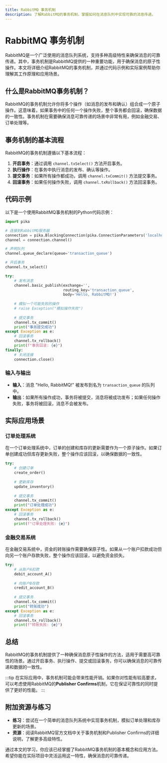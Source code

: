 ```yaml
---
title: RabbitMQ 事务机制
description: 了解RabbitMQ的事务机制，掌握如何在消息队列中实现可靠的消息传递。
---
```


# RabbitMQ 事务机制

RabbitMQ是一个广泛使用的消息队列系统，支持多种高级特性来确保消息的可靠传递。其中，事务机制是RabbitMQ提供的一种重要功能，用于确保消息的原子性操作。本文将详细介绍RabbitMQ的事务机制，并通过代码示例和实际案例帮助你理解其工作原理和应用场景。

## 什么是RabbitMQ事务机制？

RabbitMQ的事务机制允许你将多个操作（如消息的发布和确认）组合成一个原子操作。这意味着，如果事务中的任何一个操作失败，整个事务都会回滚，确保数据的一致性。事务机制在需要确保消息可靠传递的场景中非常有用，例如金融交易、订单处理等。

## 事务机制的基本流程

RabbitMQ的事务机制遵循以下基本流程：

1. **开启事务**：通过调用 `channel.txSelect()` 方法开启事务。
2. **执行操作**：在事务中执行消息的发布、确认等操作。
3. **提交事务**：如果所有操作都成功，调用 `channel.txCommit()` 方法提交事务。
4. **回滚事务**：如果任何操作失败，调用 `channel.txRollback()` 方法回滚事务。

## 代码示例

以下是一个使用RabbitMQ事务机制的Python代码示例：

```python
import pika

# 连接到RabbitMQ服务器
connection = pika.BlockingConnection(pika.ConnectionParameters('localhost'))
channel = connection.channel()

# 声明队列
channel.queue_declare(queue='transaction_queue')

# 开启事务
channel.tx_select()

try:
    # 发布消息
    channel.basic_publish(exchange='',
                          routing_key='transaction_queue',
                          body='Hello, RabbitMQ!')
    
    # 模拟一个可能失败的操作
    # raise Exception("模拟操作失败")
    
    # 提交事务
    channel.tx_commit()
    print("事务提交成功")
except Exception as e:
    # 回滚事务
    channel.tx_rollback()
    print(f"事务回滚: {e}")
finally:
    # 关闭连接
    connection.close()
```

### 输入与输出

- **输入**：消息 "Hello, RabbitMQ!" 被发布到名为 `transaction_queue` 的队列中。
- **输出**：如果所有操作成功，事务将被提交，消息将被成功发布；如果任何操作失败，事务将被回滚，消息不会被发布。

## 实际应用场景

### 订单处理系统

在一个订单处理系统中，订单的创建和库存的更新需要作为一个原子操作。如果订单创建成功但库存更新失败，整个操作应该回滚，以确保数据的一致性。

```python
try:
    # 创建订单
    create_order()
    
    # 更新库存
    update_inventory()
    
    # 提交事务
    channel.tx_commit()
    print("订单处理成功")
except Exception as e:
    # 回滚事务
    channel.tx_rollback()
    print(f"订单处理失败: {e}")
```

### 金融交易系统

在金融交易系统中，资金的转账操作需要确保原子性。如果从一个账户扣款成功但向另一个账户存款失败，整个操作应该回滚，以避免资金损失。

```python
try:
    # 从账户A扣款
    debit_account_A()
    
    # 向账户B存款
    credit_account_B()
    
    # 提交事务
    channel.tx_commit()
    print("转账成功")
except Exception as e:
    # 回滚事务
    channel.tx_rollback()
    print(f"转账失败: {e}")
```

## 总结

RabbitMQ的事务机制提供了一种确保消息原子性操作的方法，适用于需要高可靠性的场景。通过开启事务、执行操作、提交或回滚事务，你可以确保消息的可靠传递和数据的一致性。

:::tip
在实际应用中，事务机制可能会带来性能开销。如果你对性能有较高要求，可以考虑使用RabbitMQ的**Publisher Confirms**机制，它在保证可靠性的同时提供了更好的性能。
:::

## 附加资源与练习

- **练习**：尝试在一个简单的消息队列系统中实现事务机制，模拟订单处理和库存更新的场景。
- **资源**：阅读RabbitMQ官方文档中关于事务机制和Publisher Confirms的详细说明，了解更多高级特性。

通过本文的学习，你应该已经掌握了RabbitMQ事务机制的基本概念和应用方法。希望你能在实际项目中灵活运用这一特性，确保消息的可靠传递。